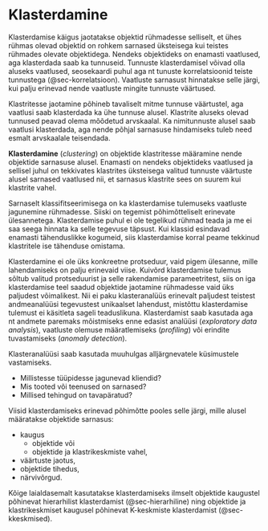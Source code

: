 # Klasterdamine {#sec-klasterdamine}

Klasterdamise käigus jaotatakse objektid rühmadesse selliselt, et ühes rühmas olevad objektid on rohkem sarnased üksteisega kui teistes rühmades olevate objektidega. Nendeks objektideks on enamasti vaatlused, aga klasterdada saab ka tunnuseid. Tunnuste klasterdamisel võivad olla aluseks vaatlused, seosekaardi  puhul aga nt tunuste korrelatsioonid teiste tunnustega (@sec-korrelatsioon). Vaatluste sarnasust hinnatakse selle järgi, kui palju erinevad nende vaatluste mingite tunnuste väärtused. 

Klastritesse jaotamine põhineb tavaliselt mitme tunnuse väärtustel, aga vaatlusi saab klasterdada ka ühe tunnuse alusel. Klastrite aluseks olevad tunnused peavad olema mõõdetud arvskaalal. Ka nimitunnuste alusel saab vaatlusi klasterdada, aga nende põhjal sarnasuse hindamiseks tuleb need esmalt arvskaalale teisendada. 

::: {.callout-important}
**Klasterdamine** (*clustering*) on objektide klastritesse määramine nende objektide sarnasuse alusel. Enamasti on nendeks objektideks vaatlused ja sellisel juhul on tekkivates klastrites üksteisega valitud tunnuste väärtuste alusel sarnased vaatlused nii, et sarnasus klastrite sees on suurem kui klastrite vahel.
:::

Sarnaselt klassifitseerimisega on ka klasterdamise tulemuseks vaatluste jagunemine rühmadesse. Siiski on tegemist põhimõtteliselt erinevate ülesannetega. Klasterdamise puhul ei ole tegelikud rühmad teada ja me ei saa seega hinnata ka selle tegevuse täpsust. Kui klassid esindavad enamasti tähenduslikke kogumeid, siis klasterdamise korral peame tekkinud klastritele ise tähenduse omistama.

Klasterdamine ei ole üks konkreetne protseduur, vaid pigem ülesanne, mille lahendamiseks on palju erinevaid viise. Kuivõrd klasterdamise tulemus sõltub valitud protseduurist ja selle rakendamise parameetritest, siis on iga klasterdamise teel saadud objektide jaotamine rühmadesse vaid üks paljudest võimalikest. Nii ei paku klasteranalüüs erinevalt paljudest teistest andmeanalüüsi tegevustest unikaalset lahendust, mistõttu klasterdamise tulemust ei käsitleta sageli teaduslikuna. Klasterdamist saab kasutada aga nt andmete paremaks mõistmiseks enne edasist analüüsi (*exploratory data analysis*), vaatluste olemuse määratlemiseks (*profiling*) või erindite tuvastamiseks (*anomaly detection*).

Klasteranalüüsi saab kasutada muuhulgas alljärgnevatele küsimustele vastamiseks.

- Millistesse tüüpidesse jagunevad kliendid?
- Mis tooted või teenused on sarnased?
- Millised tehingud on tavapäratud?

Viisid klasterdamiseks erinevad põhimõtte pooles selle järgi, mille alusel määratakse objektide sarnasus: 

- kaugus
	- objektide või 
	- objektide ja klastrikeskmiste vahel, 
- väärtuste jaotus, 
- objektide tihedus,  
- närvivõrgud.

Kõige laialdasemalt kasutatakse klasterdamiseks ilmselt objektide kaugustel põhinevat hierarhilist klasterdamist (@sec-hierarhiline) ning objektide ja klastrikeskmiset kaugusel põhinevat K-keskmiste klasterdamist (@sec-kkeskmised).